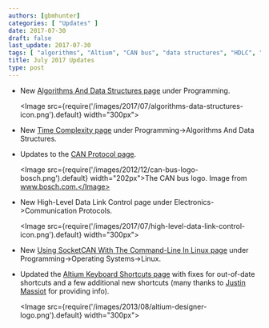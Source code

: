 ```yaml
---
authors: [gbmhunter]
categories: [ "Updates" ]
date: 2017-07-30
draft: false
last_update: 2017-07-30
tags: [ "algorithms", "Altium", "CAN bus", "data structures", "HDLC", "Linux", "shortcuts", "SocketCAN", "time complexity" ]
title: July 2017 Updates
type: post
---
```


* New [Algorithms And Data Structures page](/programming/algorithms-and-data-structures) under Programming.  

    <Image src={require('/images/2017/07/algorithms-data-structures-icon.png').default} width="300px"></Image>

* New [Time Complexity page](/programming/algorithms-and-data-structures/algorithm-time-complexity) under Programming->Algorithms And Data Structures.

* Updates to the [CAN Protocol page](/electronics/communication-protocols/can-protocol).  

    <Image src={require('/images/2012/12/can-bus-logo-bosch.png').default} width="202px">The CAN bus logo. Image from www.bosch.com.</Image>

* New High-Level Data Link Control page under Electronics->Communication Protocols.  

    <Image src={require('/images/2017/07/high-level-data-link-control-icon.png').default} width="300px"></Image>

* New [Using SocketCAN With The Command-Line In Linux page](/programming/operating-systems/linux/how-to-use-socketcan-with-the-command-line-in-linux) under Programming->Operating Systems->Linux.  

* Updated the [Altium Keyboard Shortcuts page](/electronics/general/altium/altium-keyboard-shortcuts) with fixes for out-of-date shortcuts and a few additional new shortcuts (many thanks to [Justin Massiot](https://justinmassiot.me/) for providing info).  

    <Image src={require('/images/2013/08/altium-designer-logo.png').default} width="300px"></Image>